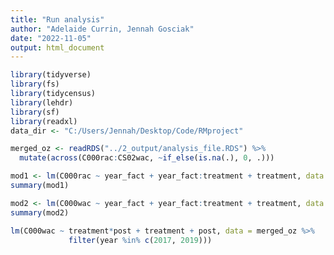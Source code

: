 ```yaml
---
title: "Run analysis"
author: "Adelaide Currin, Jennah Gosciak"
date: "2022-11-05"
output: html_document
---
```


```r
library(tidyverse)
library(fs)
library(tidycensus)
library(lehdr)
library(sf)
library(readxl)
data_dir <- "C:/Users/Jennah/Desktop/Code/RMproject"
```

```r
merged_oz <- readRDS("../2_output/analysis_file.RDS") %>% 
  mutate(across(C000rac:CS02wac, ~if_else(is.na(.), 0, .)))
```


```r
mod1 <- lm(C000rac ~ year_fact + year_fact:treatment + treatment, data = merged_oz)
summary(mod1)

mod2 <- lm(C000wac ~ year_fact + year_fact:treatment + treatment, data = merged_oz)
summary(mod2)

lm(C000wac ~ treatment*post + treatment + post, data = merged_oz %>% 
             filter(year %in% c(2017, 2019)))
```